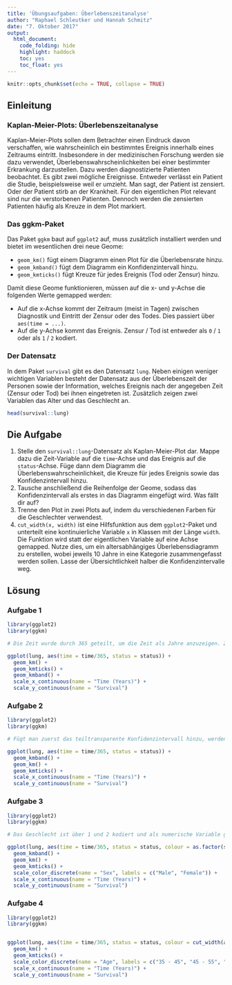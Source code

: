```yaml
---
title: 'Übungsaufgaben: Überlebenszeitanalyse'
author: "Raphael Schleutker und Hannah Schmitz"
date: "7. Oktober 2017"
output: 
  html_document: 
    code_folding: hide
    highlight: haddock
    toc: yes
    toc_float: yes
---
```


```r
knitr::opts_chunk$set(echo = TRUE, collapse = TRUE)
```

## Einleitung

### Kaplan-Meier-Plots: Überlebenszeitanalyse

Kaplan-Meier-Plots sollen dem Betrachter einen Eindruck davon verschaffen, wie wahrscheinlich ein bestimmtes Ereignis innerhalb eines Zeitraums eintritt. Insbesondere in der medizinischen Forschung werden sie dazu verwendet, Überlebenswahrscheinlichkeiten bei einer bestimmter Erkrankung darzustellen. Dazu werden diagnostizierte Patienten beobachtet. Es gibt zwei mögliche Ereignisse. Entweder verlässt ein Patient die Studie, beispielsweise weil er umzieht. Man sagt, der Patient ist zensiert. Oder der Patient stirb an der Krankheit. Für den eigentlichen Plot relevant sind nur die verstorbenen Patienten. Dennoch werden die zensierten Patienten häufig als Kreuze in dem Plot markiert.


### Das ggkm-Paket

Das Paket `ggkm` baut auf `ggplot2` auf, muss zusätzlich installiert werden und bietet im wesentlichen drei neue Geome:

* `geom_km()` fügt einem Diagramm einen Plot für die Überlebensrate hinzu.
* `geom_kmband()` fügt dem Diagramm ein Konfidenzintervall hinzu.
* `geom_kmticks()` fügt Kreuze für jedes Ereignis (Tod oder Zensur) hinzu.


Damit diese Geome funktionieren, müssen auf die x- und y-Achse die folgenden Werte gemapped werden:

* Auf die x-Achse kommt der Zeitraum (meist in Tagen) zwischen Diagnostik und Eintritt der Zensur oder des Todes. Dies passiert über `aes(time = ...)`.
* Auf die y-Achse kommt das Ereignis. Zensur / Tod ist entweder als `0` / `1` oder als `1` / `2` kodiert.


### Der Datensatz

In dem Paket `survival` gibt es den Datensatz `lung`. Neben einigen weniger wichtigen Variablen besteht der Datensatz aus der Überlebenszeit der Personen sowie der Information, welches Ereignis nach der angegeben Zeit (Zensur oder Tod) bei ihnen eingetreten ist. Zusätzlich zeigen zwei Variablen das Alter und das Geschlecht an.

```r
head(survival::lung)
```


## Die Aufgabe

1. Stelle den `survival::lung`-Datensatz als Kaplan-Meier-Plot dar. Mappe dazu die Zeit-Variable auf die `time`-Achse und das Ereignis auf die `status`-Achse. Füge dann dem Diagramm die Überlebenswahrscheinlichkeit, die Kreuze für jedes Ereignis sowie das Konfidenzintervall hinzu.
2. Tausche anschließend die Reihenfolge der Geome, sodass das Konfidenzintervall als erstes in das Diagramm eingefügt wird. Was fällt dir auf?
3. Trenne den Plot in zwei Plots auf, indem du verschiedenen Farben für die Geschlechter verwendest.
4. `cut_width(x, width)` ist eine Hilfsfunktion aus dem `ggplot2`-Paket und unterteilt eine kontinuierliche Variable `x` in Klassen mit der Länge `width`. Die Funktion wird statt der eigentlichen Variable auf eine Achse gemapped. Nutze dies, um ein altersabhängiges Überlebensdiagramm zu erstellen, wobei jeweils 10 Jahre in eine Kategorie zusammengefasst werden sollen. Lasse der Übersichtlichkeit halber die Konfidenzintervalle weg.



## Lösung

### Aufgabe 1

```r
library(ggplot2)
library(ggkm)

# Die Zeit wurde durch 365 geteilt, um die Zeit als Jahre anzuzeigen. Zusätzlich wurden die Achsen-Beschriftungen bearbeitet, um die verständlicher zu machen.

ggplot(lung, aes(time = time/365, status = status)) +
  geom_km() +
  geom_kmticks() +
  geom_kmband() +
  scale_x_continuous(name = "Time (Years)") +
  scale_y_continuous(name = "Survival")
```


### Aufgabe 2

```r
library(ggplot2)
library(ggkm)

# Fügt man zuerst das teiltransparente Konfidenzintervall hinzu, werden die nachfolgenden Geome darüber gelegt. So werden sie nicht durch das Konfidenzintervall 'ausgegraut'.

ggplot(lung, aes(time = time/365, status = status)) +
  geom_kmband() +
  geom_km() +
  geom_kmticks() +
  scale_x_continuous(name = "Time (Years)") +
  scale_y_continuous(name = "Survival")
```


### Aufgabe 3

```r
library(ggplot2)
library(ggkm)

# Das Geschlecht ist über 1 und 2 kodiert und als numerische Variable gespeichert. Daher hilft die Funktion `as.factor()`, um die Variable für den Plot als Faktor zu behandeln.

ggplot(lung, aes(time = time/365, status = status, colour = as.factor(sex))) +
  geom_kmband() +
  geom_km() +
  geom_kmticks() +
  scale_color_discrete(name = "Sex", labels = c("Male", "Female")) +
  scale_x_continuous(name = "Time (Years)") +
  scale_y_continuous(name = "Survival")
```


### Aufgabe 4

```r
library(ggplot2)
library(ggkm)


ggplot(lung, aes(time = time/365, status = status, colour = cut_width(age, width = 10))) +
  geom_km() +
  geom_kmticks() +
  scale_color_discrete(name = "Age", labels = c("35 - 45", "45 - 55", "55 - 65", "65 - 75", "75 - 85")) +
  scale_x_continuous(name = "Time (Years)") +
  scale_y_continuous(name = "Survival")
```

